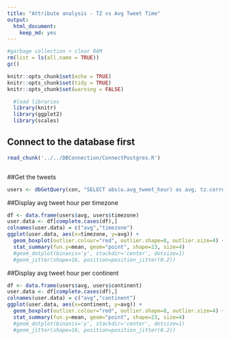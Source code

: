 ```yaml
---
title: "Attribute analysis - TZ vs Avg Tweet Time"
output: 
  html_document: 
    keep_md: yes
---
```


```r
#garbage collection + clear RAM
rm(list = ls(all.name = TRUE))
gc()
```

```r
knitr::opts_chunk$set(echo = TRUE)
knitr::opts_chunk$set(tidy = TRUE)
knitr::opts_chunk$set(warning = FALSE)
```

```r
  #load libraries
  library(knitr)
  library(ggplot2)
  library(scales)

```

## Connect to the database first
```r
read_chunk('../../DBConnection/ConnectPostgres.R')
```

```r
```

##Get the tweets
```r
users <- dbGetQuery(con, "SELECT abs(u.avg_tweet_hour) as avg, tz.correct_tz as timezone, tz.continent from main.experiment_user u left join main.timezone_r tz on tz.timezone = u.timezone")
```

##Display avg tweet hour per timezone
```r
df <- data.frame(users$avg, users$timezone)
user.data <- df[complete.cases(df),]
colnames(user.data) = c("avg","timezone")
ggplot(user.data, aes(x=timezone, y=avg)) +
  geom_boxplot(outlier.colour="red", outlier.shape=8, outlier.size=4) +
  stat_summary(fun.y=mean, geom="point", shape=23, size=4) 
  #geom_dotplot(binaxis='y', stackdir='center', dotsize=1) 
  #geom_jitter(shape=16, position=position_jitter(0.2))
```

##Display avg tweet hour per continent
```r
df <- data.frame(users$avg, users$continent)
user.data <- df[complete.cases(df),]
colnames(user.data) = c("avg","continent")
ggplot(user.data, aes(x=continent, y=avg)) +
  geom_boxplot(outlier.colour="red", outlier.shape=8, outlier.size=4) +
  stat_summary(fun.y=mean, geom="point", shape=23, size=4) 
  #geom_dotplot(binaxis='y', stackdir='center', dotsize=1) 
  #geom_jitter(shape=16, position=position_jitter(0.2))
```

```r
```